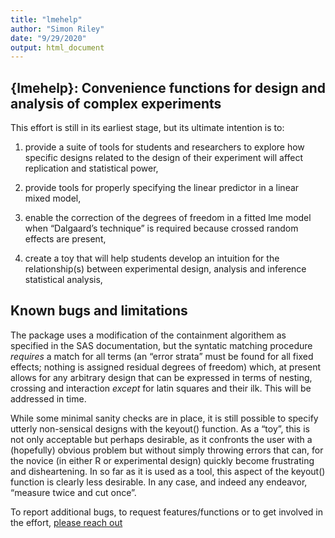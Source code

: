 ```yaml
---
title: "lmehelp"
author: "Simon Riley"
date: "9/29/2020"
output: html_document
---
```


## {lmehelp}: Convenience functions for design and analysis of complex experiments

This effort is still in its earliest stage, but its ultimate intention is to:

1) provide a suite of tools for students and researchers to explore how specific designs related to the design of their experiment will affect replication and statistical power,

2) provide tools for properly specifying the linear predictor in a linear mixed model,

3) enable the correction of the degrees of freedom in a fitted lme model when "Dalgaard's
technique" is required because crossed random effects are present, 

4) create a toy that will help students develop an intuition for the relationship(s) between
experimental design, analysis and inference statistical analysis,

## Known bugs and limitations

The package uses a modification of the containment algorithem as specified in the SAS
documentation, but the syntatic matching procedure *requires* a match for all terms (an 
"error strata" must be found for all fixed effects; nothing is assigned residual degrees of
freedom) which, at present allows for any arbitrary design that can be expressed in terms of nesting, crossing and interaction *except* for latin squares and their ilk. This will be addressed in time. 

While some minimal sanity checks are in place, it is still possible to specify utterly non-sensical designs with the keyout() function. As a "toy", this is not only acceptable but perhaps desirable, as it confronts the user with a (hopefully) obvious problem but without simply throwing errors that can, for the novice (in either R or experimental design) quickly become frustrating and disheartening. In so far as it is used as a tool, this aspect of the keyout() function is clearly less desirable. In any case, and indeed any endeavor, "measure twice and cut once".

To report additional bugs, to request features/functions or to get involved in the effort, [please reach out](simon.riley@ufl.edu)

